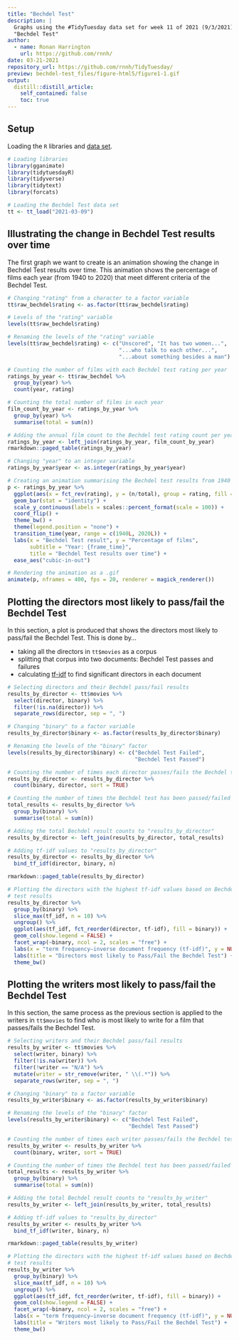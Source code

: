 ```yaml
---
title: "Bechdel Test"
description: |
  Graphs using the #TidyTuesday data set for week 11 of 2021 (9/3/2021):
  "Bechdel Test"
author:
  - name: Ronan Harrington 
    url: https://github.com/rnnh/
date: 03-21-2021
repository_url: https://github.com/rnnh/TidyTuesday/
preview: bechdel-test_files/figure-html5/figure1-1.gif
output:
  distill::distill_article:
    self_contained: false
    toc: true
---
```


## Setup

Loading the `R` libraries and [data set](https://github.com/rfordatascience/tidytuesday/blob/master/data/2021/2021-03-09/readme.md).

```r
# Loading libraries
library(gganimate)
library(tidytuesdayR)
library(tidyverse)
library(tidytext)
library(forcats)

# Loading the Bechdel Test data set
tt <- tt_load("2021-03-09")
```

## Illustrating the change in Bechdel Test results over time

The first graph we want to create is an animation showing the change in Bechdel
Test results over time. This animation shows the percentage of films each year
(from 1940 to 2020) that meet different criteria of the Bechdel Test.

```r
# Changing "rating" from a character to a factor variable
tt$raw_bechdel$rating <- as.factor(tt$raw_bechdel$rating)

# Levels of the "rating" variable
levels(tt$raw_bechdel$rating)

# Renaming the levels of the "rating" variable
levels(tt$raw_bechdel$rating) <- c("Unscored", "It has two women...",
                                   "...who talk to each other...",
                                   "...about something besides a man")

# Counting the number of films with each Bechdel test rating per year
ratings_by_year <- tt$raw_bechdel %>%
  group_by(year) %>%
  count(year, rating)

# Counting the total number of films in each year
film_count_by_year <- ratings_by_year %>%
  group_by(year) %>%
  summarise(total = sum(n))

# Adding the annual film count to the Bechdel test rating count per year
ratings_by_year <- left_join(ratings_by_year, film_count_by_year)
rmarkdown::paged_table(ratings_by_year)

# Changing "year" to an integer variable
ratings_by_year$year <- as.integer(ratings_by_year$year)

# Creating an animation summarising the Bechdel test results from 1940 to 2020
p <- ratings_by_year %>%
  ggplot(aes(x = fct_rev(rating), y = (n/total), group = rating, fill = rating)) +
  geom_bar(stat = "identity") +
  scale_y_continuous(labels = scales::percent_format(scale = 100)) +
  coord_flip() +
  theme_bw() +
  theme(legend.position = "none") +
  transition_time(year, range = c(1940L, 2020L)) +
  labs(x = "Bechdel Test result", y = "Percentage of films",
       subtitle = "Year: {frame_time}",
       title = "Bechdel Test results over time") +
  ease_aes("cubic-in-out")

# Rendering the animation as a .gif
animate(p, nframes = 400, fps = 20, renderer = magick_renderer())
```

## Plotting the directors most likely to pass/fail the Bechdel Test

In this section, a plot is produced that shows the directors most likely to
pass/fail the Bechdel Test. This is done by...

- taking all the directors in `tt$movies` as a corpus
- splitting that corpus into two documents: Bechdel Test passes and failures
- calculating [tf-idf](https://www.tidytextmining.com/tfidf.html) to find
significant directors in each document

```r
# Selecting directors and their Bechdel pass/fail results
results_by_director <- tt$movies %>% 
  select(director, binary) %>% 
  filter(!is.na(director)) %>% 
  separate_rows(director, sep = ", ")

# Changing "binary" to a factor variable
results_by_director$binary <- as.factor(results_by_director$binary)

# Renaming the levels of the "binary" factor
levels(results_by_director$binary) <- c("Bechdel Test Failed",
                                        "Bechdel Test Passed")

# Counting the number of times each director passes/fails the Bechdel test
results_by_director <- results_by_director %>% 
  count(binary, director, sort = TRUE)

# Counting the number of times the Bechdel test has been passed/failed
total_results <- results_by_director %>%
  group_by(binary) %>%
  summarise(total = sum(n))

# Adding the total Bechdel result counts to "results_by_director"
results_by_director <- left_join(results_by_director, total_results)

# Adding tf-idf values to "results_by_director"
results_by_director <- results_by_director %>% 
  bind_tf_idf(director, binary, n)

rmarkdown::paged_table(results_by_director)

# Plotting the directors with the highest tf-idf values based on Bechdel
# test results
results_by_director %>%
  group_by(binary) %>%
  slice_max(tf_idf, n = 10) %>%
  ungroup() %>%
  ggplot(aes(tf_idf, fct_reorder(director, tf-idf), fill = binary)) +
  geom_col(show.legend = FALSE) +
  facet_wrap(~binary, ncol = 2, scales = "free") +
  labs(x = "term frequency–inverse document frequency (tf-idf)", y = NULL) +
  labs(title = "Directors most likely to Pass/Fail the Bechdel Test") +
  theme_bw()
```

## Plotting the writers most likely to pass/fail the Bechdel Test

In this section, the same process as the previous section is applied to the
writers in `tt$movies` to find who is most likely to write for a film that
passes/fails the Bechdel Test.

```r
# Selecting writers and their Bechdel pass/fail results
results_by_writer <- tt$movies %>% 
  select(writer, binary) %>% 
  filter(!is.na(writer)) %>% 
  filter(!writer == "N/A") %>%
  mutate(writer = str_remove(writer, " \\(.*")) %>%
  separate_rows(writer, sep = ", ")

# Changing "binary" to a factor variable
results_by_writer$binary <- as.factor(results_by_writer$binary)

# Renaming the levels of the "binary" factor
levels(results_by_writer$binary) <- c("Bechdel Test Failed",
                                      "Bechdel Test Passed")

# Counting the number of times each writer passes/fails the Bechdel test
results_by_writer <- results_by_writer %>% 
  count(binary, writer, sort = TRUE)

# Counting the number of times the Bechdel test has been passed/failed
total_results <- results_by_writer %>%
  group_by(binary) %>%
  summarise(total = sum(n))

# Adding the total Bechdel result counts to "results_by_writer"
results_by_writer <- left_join(results_by_writer, total_results)

# Adding tf-idf values to "results_by_director"
results_by_writer <- results_by_writer %>% 
  bind_tf_idf(writer, binary, n)

rmarkdown::paged_table(results_by_writer)

# Plotting the directors with the highest tf-idf values based on Bechdel
# test results
results_by_writer %>%
  group_by(binary) %>%
  slice_max(tf_idf, n = 10) %>%
  ungroup() %>%
  ggplot(aes(tf_idf, fct_reorder(writer, tf-idf), fill = binary)) +
  geom_col(show.legend = FALSE) +
  facet_wrap(~binary, ncol = 2, scales = "free") +
  labs(x = "term frequency–inverse document frequency (tf-idf)", y = NULL) +
  labs(title = "Writers most likely to Pass/Fail the Bechdel Test") +
  theme_bw()
```